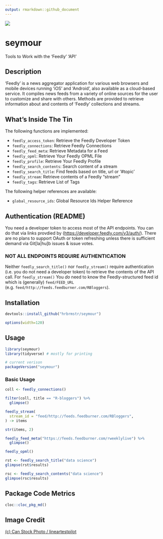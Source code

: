 ```yaml
---
output: rmarkdown::github_document
---
```


![](man/figures/venus-fly-trap.jpg)

# seymour

Tools to Work with the 'Feedly' 'API'

## Description

'Feedly' is a news aggregator application for various web browsers and mobile devices running 'iOS' and 'Android', also available as a cloud-based service. It compiles news feeds from a variety of online sources for the user to customize and share with others. Methods are provided to retrieve information about and contents of 'Feedly' collections and streams.

## What's Inside The Tin

The following functions are implemented:

- `feedly_access_token`:	Retrieve the Feedly Developer Token
- `feedly_connections`:	Retrieve Feedly Connections
- `feedly_feed_meta`:	Retrieve Metadata for a Feed
- `feedly_opml`:	Retrieve Your Feedly OPML File
- `feedly_profile`:	Retrieve Your Feedly Profile
- `feedly_search_contents`:	Search content of a stream
- `feedly_search_title`:	Find feeds based on title, url or '#topic'
- `feedly_stream`:	Retrieve contents of a Feedly "stream"
- `feedly_tags`:	Retrieve List of Tags

The following helper references are available:

- `global_resource_ids`:	Global Resource Ids Helper Reference

## Authentication (README)

You need a developer token to access most of the API endpoints. You can do that via links provdied by (<https://developer.feedly.com/v3/auth/>). There are no plans to support OAuth or token refreshing unless there is sufficient demand via Git[la|hu]b issues & issue votes.

### NOT ALL ENDPOINTS REQUIRE AUTHENTICATION

Neither `feedly_search_title()` nor `feedly_stream()` require authentication (i.e. you do not need a developer token) to retrieve the contents of the API call. For `feedly_stream()` You _do_ need to know the Feedly-structured feed id which is (generally) `feed/FEED_URL` (e.g. `feed/http://feeds.feedburner.com/RBloggers`).

## Installation

```r
devtools::install_github("hrbrmstr/seymour")
```

```r
options(width=120)
```

## Usage

```r
library(seymour)
library(tidyverse) # mostly for printing

# current verison
packageVersion("seymour")

```

### Basic Usage

```r
coll <- feedly_connections()

filter(coll, title == "R-bloggers") %>% 
  glimpse()

feedly_stream(
  stream_id = "feed/http://feeds.feedburner.com/RBloggers",
) -> items

str(items, 2)

feedly_feed_meta("https://feeds.feedburner.com/rweeklylive") %>% 
  glimpse()

feedly_opml()

rst <- feedly_search_title("data science")
glimpse(rst$results)

rsc <- feedly_search_contents("data science")
glimpse(rsc$results)
```

## Package Code Metrics

```r
cloc::cloc_pkg_md()
```

## Image Credit
<!-- HTML Credit Code for Can Stock Photo -->
<a href="https://www.canstockphoto.com">(c) Can Stock Photo / lineartestpilot</a>